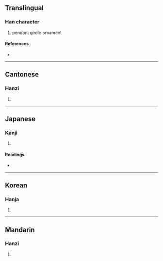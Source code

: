 {{character info/new}}
==Translingual==

===Han character===
{{Han char|rn=96|rad=玉|as=13|sn=17|four=18133|canj=MGYTO|ids=⿰𤣩遂}}

# pendant girdle ornament

====References====
* {{Han ref|kx=0743.200|dkj=21290|dj=1152.170|hdz=21138.070|uh=74B2|ud=29874|bh=ED67|bd=60775}}

----

==Cantonese==

===Hanzi===
{{yue-hanzi|jyut=seoi6|y=seui6}}

# {{defn|lang=yue|sort=玉13}}

----

==Japanese==

===Kanji===
{{ja-kanji|grade=|rs=玉13}}

# {{defn|lang=ja|sort=玉13}}

====Readings====
* {{ja-readings|on=[[すい]] (sui), [[ずい]] (zui)|kun=|nanori=}}

----

==Korean==

===Hanja===
{{ko-hanja|hangeul=수|eumhun=|rv=su|mr=su|y=swu}}

# {{defn|lang=ko|sort=玉13}}

----

==Mandarin==

===Hanzi===
{{cmn-hanzi|pin=[[suì]] ([[sui4]])|wg=sui<sup>4</sup>}}

# {{defn|lang=cmn|sort=玉13}}